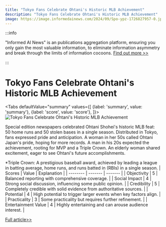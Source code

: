 ```yaml
---
title: "Tokyo Fans Celebrate Ohtani's Historic MLB Achievement"
description: "Tokyo Fans Celebrate Ohtani's Historic MLB Achievement"
image: https://image.informedainews.com/2024/09/Spo-ypz-1726827957-0.jpg
---
```



:::info

"Informed AI News" is an publications aggregation platform, ensuring you only gain the most valuable information, to eliminate information asymmetry and break through the limits of information cocoons.  [Find out more >>](/)

:::

# Tokyo Fans Celebrate Ohtani's Historic MLB Achievement


<Tabs
	defaultValue="summary"
	values={[
	{label: 'summary', value: 'summary'},
	{label: 'score', value: 'score'},
]}>
<TabItem value="summary">
<img
  src="https://image.informedainews.com/2024/09/Spo-ypz-1726827957-0.jpg"
  alt="Tokyo Fans Celebrate Ohtani's Historic MLB Achievement"
/>



Special edition newspapers celebrated Ohtani Shohei's historic MLB feat: 50 home runs and 50 stolen bases in a single season. Distributed in Tokyo, fans expressed pride and anticipation. A woman in her 50s called Ohtani Japan's pride, hoping for more records. A man in his 20s expected the achievement, rooting for MVP and a Triple Crown. An elderly woman shared excitement, eager to see Ohtani's future accomplishments.

*Triple Crown: A prestigious baseball award, achieved by leading a league in batting average, home runs, and runs batted in (RBIs) in a single season.
</TabItem>
<TabItem value="score">
	| Scores     | Value   | Explanation |
	| -------- | ------- | ------- |
	| Objectivity  | 5    | Balanced reporting with comprehensive coverage.    |
	| Social Impact | 4     | Strong social discussion, influencing some public opinion.    |
	| Credibility    | 5    | Completely credible with solid evidence from authoritative sources.    |
	| Potential    | 4    | High potential to trigger larger events when key factors align.    |
	| Practicality    | 3    | Some practicality but requires further refinement.    |
	| Entertainment Value    | 4    | Highly entertaining and can arouse audience interest.    |
</TabItem>
</Tabs>

[Full article>>](https://www3.nhk.or.jp/nhkworld/en/news/20240920_13/)
